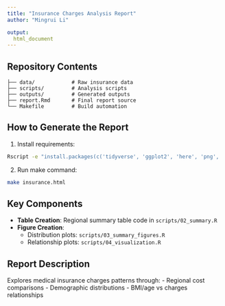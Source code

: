 ```yaml
---
title: "Insurance Charges Analysis Report"
author: "Mingrui Li"

output: 
  html_document
---
```



## Repository Contents

```         
├── data/            # Raw insurance data
├── scripts/         # Analysis scripts
├── outputs/         # Generated outputs
├── report.Rmd       # Final report source
└── Makefile         # Build automation
```

## How to Generate the Report

1.  Install requirements:

``` bash
Rscript -e "install.packages(c('tidyverse', 'ggplot2', 'here', 'png', 'knitr', 'patchwork'))"
```

2.  Run make command:

``` bash
make insurance.html
```

## Key Components

-   **Table Creation**: Regional summary table code in `scripts/02_summary.R`
-   **Figure Creation**:
    -   Distribution plots: `scripts/03_summary_figures.R`
    -   Relationship plots: `scripts/04_visualization.R`

## Report Description

Explores medical insurance charges patterns through: - Regional cost comparisons - Demographic distributions - BMI/age vs charges relationships
